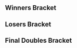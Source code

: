 {{DISPLAYTITLE:Pound 2016: ''Melee'' Doubles Bracket}}{{SetGame|melee}}{{Pound 2016 Tabs|This=5}}
==Winners Bracket==
{{8DEDoublesWBracketA
|column-width=175
<!-- ROUND 1 -->
|r1m1t1p1=PewPewU |r1m1t1p1flag=us
|r1m1t1p2=SFAT |r1m1t1p2flag=us |r1m1t1score=2
|r1m1t2p1=DoH |r1m1t2p1flag=us
|r1m1t2p2=Axe |r1m1t2p2flag=us |r1m1t2score=0
|r1m1win=1
|r1m1t1p1char1=marth |r1m1t1p1stock1=2 |r1m1t1p2char1=fox |r1m1t1p2stock1=1
|r1m1t2p1char1=peach |r1m1t2p1stock1=0 |r1m1t2p2char1=pikachu |r1m1t2p2stock1=0 |r1m1win1=1 |r1m1stage1=Final Destination
|r1m1t1p1char2=marth |r1m1t1p1stock2=3 |r1m1t1p2char2=fox |r1m1t1p2stock2=1
|r1m1t2p1char2=peach |r1m1t2p1stock2=0 |r1m1t2p2char2=pikachu |r1m1t2p2stock2=0 |r1m1win2=1 |r1m1stage2=Battlefield
|r1m1date=
|r1m1finished=
|r1m1details={{BracketMatchDetails|comment=|preview=|lrthread=|vod=|interview=|recap=}}

|r1m2t1p1=Milkman |r1m2t1p1flag=us
|r1m2t1p2=Cyrain |r1m2t1p2flag=us |r1m2t1score={{win}}
|r1m2t2p1=SmashG0D |r1m2t2p1flag=us
|r1m2t2p2=lloD |r1m2t2p2flag=us |r1m2t2score=
|r1m2win=1

|r1m3t1p1=Hungrybox |r1m3t1p1flag=us
|r1m3t1p2=Plup |r1m3t1p2flag=us |r1m3t1score={{win}}
|r1m3t2p1=Wizzrobe |r1m3t2p1flag=us
|r1m3t2p2=Druggedfox |r1m3t2p2flag=us |r1m3t2score=
|r1m3win=1

|r1m4t1p1=MacD |r1m4t1p1flag=us
|r1m4t1p2=Westballz |r1m4t1p2flag=us |r1m4t1score=2
|r1m4t2p1=Chillindude |r1m4t2p1flag=us
|r1m4t2p2=ChuDat |r1m4t2p2flag=us |r1m4t2score=0
|r1m4win=1
|r1m4t1p1char1=peach |r1m4t1p1stock1=1 |r1m4t1p2char1=fox |r1m4t1p2stock1=1
|r1m4t2p1char1=fox |r1m4t2p1stock1=0 |r1m4t2p2char1=ic |r1m4t2p2stock1=0 |r1m4win1=1 |r1m4stage1=Pokémon Stadium
|r1m4t1p1char2=peach |r1m4t1p1stock2=1 |r1m4t1p2char2=fox |r1m4t1p2stock2=1
|r1m4t2p1char2=fox |r1m4t2p1stock2=0 |r1m4t2p2char2=ic |r1m4t2p2stock2=0 |r1m4win2=1 |r1m4stage2=Pokémon Stadium
|r1m4date=
|r1m4finished=
|r1m4details={{BracketMatchDetails|comment=|preview=|lrthread=|vod=|interview=|recap=}}

<!-- ROUND 2 -->
|r2m1t1p1=PewPewU |r2m1t1p1flag=us
|r2m1t1p2=SFAT |r2m1t1p2flag=us |r2m1t1score=3
|r2m1t2p1=Milkman |r2m1t2p1flag=us
|r2m1t2p2=Cyrain |r2m1t2p2flag=us |r2m1t2score=0
|r2m1win=1
|r2m1t1p1char1=marth |r2m1t1p1stock1=1 |r2m1t1p2char1=fox |r2m1t1p2stock1=2
|r2m1t2p1char1=fox |r2m1t2p1stock1=0 |r2m1t2p2char1=fox |r2m1t2p2stock1=0 |r2m1win1=1 |r2m1stage1=Final Destination
|r2m1t1p1char2=marth |r2m1t1p1stock2=2 |r2m1t1p2char2=fox |r2m1t1p2stock2=2
|r2m1t2p1char2=fox |r2m1t2p1stock2=0 |r2m1t2p2char2=fox |r2m1t2p2stock2=0 |r2m1win2=1 |r2m1stage2=Pokémon Stadium
|r2m1t1p1char3=marth |r2m1t1p1stock3=1 |r2m1t1p2char3=fox |r2m1t1p2stock3=1
|r2m1t2p1char3=fox |r2m1t2p1stock3=0 |r2m1t2p2char3=fox |r2m1t2p2stock3=0 |r2m1win3=1 |r2m1stage3=Yoshi's Story
|r2m1date=
|r2m1finished=
|r2m1details={{BracketMatchDetails|comment=|preview=|lrthread=|vod=|interview=|recap=}}

|r2m2t1p1=Hungrybox |r2m2t1p1flag=us
|r2m2t1p2=Plup |r2m2t1p2flag=us |r2m2t1score=3
|r2m2t2p1=MacD |r2m2t2p1flag=us
|r2m2t2p2=Westballz |r2m2t2p2flag=us |r2m2t2score=2
|r2m2win=1
|r2m2t1p1char1=puff |r2m2t1p1stock1=0 |r2m2t1p2char1=sheik |r2m2t1p2stock1=0
|r2m2t2p1char1=peach |r2m2t2p1stock1=0 |r2m2t2p2char1=fox |r2m2t2p2stock1=1 |r2m2win1=2 |r2m2stage1=Final Destination
|r2m2t1p1char2=puff |r2m2t1p1stock2=3 |r2m2t1p2char2=sheik |r2m2t1p2stock2=3
|r2m2t2p1char2=peach |r2m2t2p1stock2=0 |r2m2t2p2char2=fox |r2m2t2p2stock2=0 |r2m2win2=1 |r2m2stage2=Battlefield
|r2m2t1p1char3=puff |r2m2t1p1stock3=2 |r2m2t1p2char3=sheik |r2m2t1p2stock3=2
|r2m2t2p1char3=peach |r2m2t2p1stock3=0 |r2m2t2p2char3=fox |r2m2t2p2stock3=0 |r2m2win3=1 |r2m2stage3=Pokémon Stadium
|r2m2t1p1char4=puff |r2m2t1p1stock4=0 |r2m2t1p2char4=sheik |r2m2t1p2stock4=0
|r2m2t2p1char4=peach |r2m2t2p1stock4=1 |r2m2t2p2char4=falco |r2m2t2p2stock4=1 |r2m2win4=2 |r2m2stage4=Yoshi's Story
|r2m2t1p1char5=puff |r2m2t1p1stock5=1 |r2m2t1p2char5=sheik |r2m2t1p2stock5=2
|r2m2t2p1char5=peach |r2m2t2p1stock5=0 |r2m2t2p2char5=falco |r2m2t2p2stock5=0 |r2m2win5=1 |r2m2stage5=Dream Land
|r2m2date=
|r2m2finished=
|r2m2details={{BracketMatchDetails|comment=|preview=|lrthread=|vod=|interview=|recap=}}
}}

==Losers Bracket==
{{16DEDoublesLBracketSmwA
|tourneylink=Pound/2016/Melee
|tourneyname=Pound 2016
|l1placement=13-16
|l2placement=9-12
|l3placement=7-8
|l4placement=5-6
|column-width=175
<!-- ROUND 1 -->
|l1m1t1p1=Prince Abu |l1m1t1p1flag=us
|l1m1t1p2=Bladewise |l1m1t1p2flag=us |l1m1t1score=2
|l1m1t2p1=Amsah |l1m1t2p1flag=nl
|l1m1t2p2=Zgetto |l1m1t2p2flag=nl |l1m1t2score=1
|l1m1win=1

|l1m2t1p1=Swedish Delight |l1m2t1p1flag=us
|l1m2t1p2=Slox |l1m2t1p2flag=us |l1m2t1score={{win}}
|l1m2t2p1=EMT_Sol |l1m2t2p1flag=us
|l1m2t2p2=Phish-it |l1m2t2p2flag=us |l1m2t2score=
|l1m2win=1

|l1m3t1p1=Laudandus |l1m3t1p1flag=us
|l1m3t1p2=Frootloop |l1m3t1p2flag=us |l1m3t1score=
|l1m3t2p1=The Moon |l1m3t2p1flag=us
|l1m3t2p2=DJ Nintendo |l1m3t2p2flag=us |l1m3t2score={{win}}
|l1m3win=2

|l1m4t1p1=Jflex |l1m4t1p1flag=united states
|l1m4t1p2=Zanguzen |l1m4t1p2flag=us |l1m4t1score=
|l1m4t2p1=dizzkidboogie |l1m4t2p1flag=us
|l1m4t2p2=HomeMadeWaffles |l1m4t2p2flag=us |l1m4t2score={{win}}
|l1m4win=2

<!-- ROUND 2 -->
|l2m1t1p1=Chillindude |l2m1t1p1flag=us
|l2m1t1p2=ChuDat |l2m1t1p2flag=us |l2m1t1score={{win}}
|l2m1t2p1=Prince Abu |l2m1t2p1flag=us
|l2m1t2p2=Bladewise |l2m1t2p2flag=us |l2m1t2score=
|l2m1win=1

|l2m2t1p1=Wizzrobe |l2m2t1p1flag=us
|l2m2t1p2=Druggedfox |l2m2t1p2flag=us |l2m2t1score=
|l2m2t2p1=Swedish Delight |l2m2t2p1flag=us
|l2m2t2p2=Slox |l2m2t2p2flag=us |l2m2t2score={{win}}
|l2m2win=2

|l2m3t1p1=SmashG0D |l2m3t1p1flag=us
|l2m3t1p2=lloD |l2m3t1p2flag=us |l2m3t1score=
|l2m3t2p1=The Moon |l2m3t2p1flag=us
|l2m3t2p2=DJ Nintendo |l2m3t2p2flag=us |l2m3t2score={{win}}
|l2m3win=2

|l2m4t1p1=DoH |l2m4t1p1flag=us
|l2m4t1p2=Axe |l2m4t1p2flag=us |l2m4t1score={{win}}
|l2m4t2p1=dizzkidboogie |l2m4t2p1flag=us
|l2m4t2p2=HomeMadeWaffles |l2m4t2p2flag=us |l2m4t2score=
|l2m4win=1

<!-- ROUND 3 -->
|l3m1t1p1=Chillindude |l3m1t1p1flag=us
|l3m1t1p2=ChuDat |l3m1t1p2flag=us |l3m1t1score=
|l3m1t2p1=Swedish Delight |l3m1t2p1flag=us
|l3m1t2p2=Slox |l3m1t2p2flag=us |l3m1t2score={{win}}
|l3m1win=2

|l3m2t1p1=The Moon |l3m2t1p1flag=us
|l3m2t1p2=DJ Nintendo |l3m2t1p2flag=us |l3m2t1score=
|l3m2t2p1=DoH |l3m2t2p1flag=us
|l3m2t2p2=Axe |l3m2t2p2flag=us |l3m2t2score={{win}}
|l3m2win=2

<!-- ROUND 4 -->
|l4m1t1p1=Milkman |l4m1t1p1flag=us
|l4m1t1p2=Cyrain |l4m1t1p2flag=us |l4m1t1score=1
|l4m1t2p1=Swedish Delight |l4m1t2p1flag=us
|l4m1t2p2=Slox |l4m1t2p2flag=us |l4m1t2score=3
|l4m1win=2
|l4m1t1p1char1=fox |l4m1t1p1stock1=0 |l4m1t1p2char1=fox |l4m1t1p2stock1=0
|l4m1t2p1char1=sheik |l4m1t2p1stock1=1 |l4m1t2p2char1=fox |l4m1t2p2stock1=2 |l4m1win1=2 |l4m1stage1=Final Destination
|l4m1t1p1char2=fox |l4m1t1p1stock2=1 |l4m1t1p2char2=fox |l4m1t1p2stock2=1
|l4m1t2p1char2=sheik |l4m1t2p1stock2=0 |l4m1t2p2char2=fox |l4m1t2p2stock2=0 |l4m1win2=1 |l4m1stage2=Pokémon Stadium
|l4m1t1p1char3=fox |l4m1t1p1stock3=0 |l4m1t1p2char3=fox |l4m1t1p2stock3=0
|l4m1t2p1char3=sheik |l4m1t2p1stock3=2 |l4m1t2p2char3=fox |l4m1t2p2stock3=2 |l4m1win3=2 |l4m1stage3=Battlefield
|l4m1t1p1char4=fox |l4m1t1p1stock4=0 |l4m1t1p2char4=fox |l4m1t1p2stock4=0
|l4m1t2p1char4=sheik |l4m1t2p1stock4=1 |l4m1t2p2char4=fox |l4m1t2p2stock4=1 |l4m1win4=2 |l4m1stage4=Yoshi's Story
|l4m1date=
|l4m1finished=
|l4m1details={{BracketMatchDetails|comment=|preview=|lrthread=|vod=|interview=|recap=}}

|l4m2t1p1=MacD |l4m2t1p1flag=us
|l4m2t1p2=Westballz |l4m2t1p2flag=us |l4m2t1score=3
|l4m2t2p1=DoH |l4m2t2p1flag=us
|l4m2t2p2=Axe |l4m2t2p2flag=us |l4m2t2score=1
|l4m2win=1
|l4m2t1p1char1=peach |l4m2t1p1stock1=0 |l4m2t1p2char1=fox |l4m2t1p2stock1=1
|l4m2t2p1char1=peach |l4m2t2p1stock1=0 |l4m2t2p2char1=pikachu |l4m2t2p2stock1=0 |l4m2win1=1 |l4m2stage1=Final Destination
|l4m2t1p1char2=peach |l4m2t1p1stock2=1 |l4m2t1p2char2=fox |l4m2t1p2stock2=1
|l4m2t2p1char2=peach |l4m2t2p1stock2=0 |l4m2t2p2char2=pikachu |l4m2t2p2stock2=0 |l4m2win2=1 |l4m2stage2=Dream Land
|l4m2t1p1char3=peach |l4m2t1p1stock3=0 |l4m2t1p2char3=fox |l4m2t1p2stock3=0
|l4m2t2p1char3=peach |l4m2t2p1stock3=2 |l4m2t2p2char3=pikachu |l4m2t2p2stock3=1 |l4m2win3=2 |l4m2stage3=Final Destination
|l4m2t1p1char4=peach |l4m2t1p1stock4=1 |l4m2t1p2char4=fox |l4m2t1p2stock4=1
|l4m2t2p1char4=peach |l4m2t2p1stock4=0 |l4m2t2p2char4=pikachu |l4m2t2p2stock4=0 |l4m2win4=1 |l4m2stage4=Pokémon Stadium
|l4m2date=
|l4m2finished=
|l4m2details={{BracketMatchDetails|comment=|preview=|lrthread=|vod=|interview=|recap=}}
}}
<onlyinclude>
==Final Doubles Bracket==
{{DEFinalDoublesSmwBracket
|tourneylink=Pound/2016/Melee
|tourneyname=Pound 2016
|l1placement=4
|r2placement=3
|r3loserplacement=2
|r3winnerplacement=1

<!-- FROM WINNERS -->
|r1m1t1p1=PewPewU |r1m1t1p1flag=us
|r1m1t1p2=SFAT |r1m1t1p2flag=us |r1m1t1score=2
|r1m1t2p1=Hungrybox |r1m1t2p1flag=us
|r1m1t2p2=Plup |r1m1t2p2flag=us |r1m1t2score=3
|r1m1win=2
|r1m1t1p1char1=marth |r1m1t1p1stock1=1 |r1m1t1p2char1=fox |r1m1t1p2stock1=1
|r1m1t2p1char1=puff |r1m1t2p1stock1=0 |r1m1t2p2char1=sheik |r1m1t2p2stock1=0 |r1m1win1=1 |r1m1stage1=Final Destination
|r1m1t1p1char2=marth |r1m1t1p1stock2=0 |r1m1t1p2char2=fox |r1m1t1p2stock2=0
|r1m1t2p1char2=puff |r1m1t2p1stock2=2 |r1m1t2p2char2=sheik |r1m1t2p2stock2=1 |r1m1win2=2 |r1m1stage2=Battlefield
|r1m1t1p1char3=marth |r1m1t1p1stock3=0 |r1m1t1p2char3=fox |r1m1t1p2stock3=0
|r1m1t2p1char3=puff |r1m1t2p1stock3=1 |r1m1t2p2char3=sheik |r1m1t2p2stock3=1 |r1m1win3=2 |r1m1stage3=Pokémon Stadium
|r1m1t1p1char4=marth |r1m1t1p1stock4=3 |r1m1t1p2char4=fox |r1m1t1p2stock4=1
|r1m1t2p1char4=puff |r1m1t2p1stock4=0 |r1m1t2p2char4=sheik |r1m1t2p2stock4=0 |r1m1win4=1 |r1m1stage4=Pokémon Stadium
|r1m1t1p1char5=marth |r1m1t1p1stock5=0 |r1m1t1p2char5=fox |r1m1t1p2stock5=0
|r1m1t2p1char5=puff |r1m1t2p1stock5=2 |r1m1t2p2char5=sheik |r1m1t2p2stock5=1 |r1m1win5=2 |r1m1stage5=Dream Land
|r1m1date=
|r1m1finished=
|r1m1details={{BracketMatchDetails
|vod=
|preview=
|lrthread=
|interview=
|recap=
|comment=
|live=
}}
<!-- FROM LOSERS -->
|l1m1t1p1=Swedish Delight |l1m1t1p1flag=us
|l1m1t1p2=Slox |l1m1t1p2flag=us |l1m1t1score=2
|l1m1t2p1=MacD |l1m1t2p1flag=us
|l1m1t2p2=Westballz |l1m1t2p2flag=us |l1m1t2score=3
|l1m1win=2
|l1m1t1p1char1=sheik |l1m1t1p1stock1=0 |l1m1t1p2char1=fox |l1m1t1p2stock1=0
|l1m1t2p1char1=peach |l1m1t2p1stock1=2 |l1m1t2p2char1=fox |l1m1t2p2stock1=1 |l1m1win1=2 |l1m1stage1=Dream Land
|l1m1t1p1char2=sheik |l1m1t1p1stock2=0 |l1m1t1p2char2=fox |l1m1t1p2stock2=1
|l1m1t2p1char2=peach |l1m1t2p1stock2=0 |l1m1t2p2char2=falco |l1m1t2p2stock2=0 |l1m1win2=1 |l1m1stage2=Battlefield
|l1m1t1p1char3=sheik |l1m1t1p1stock3=2 |l1m1t1p2char3=fox |l1m1t1p2stock3=1
|l1m1t2p1char3=peach |l1m1t2p1stock3=0 |l1m1t2p2char3=fox |l1m1t2p2stock3=0 |l1m1win3=1 |l1m1stage3=Pokémon Stadium
|l1m1t1p1char4=sheik |l1m1t1p1stock4=0 |l1m1t1p2char4=fox |l1m1t1p2stock4=0
|l1m1t2p1char4=peach |l1m1t2p1stock4=1 |l1m1t2p2char4=fox |l1m1t2p2stock4=1 |l1m1win4=2 |l1m1stage4=Pokémon Stadium
|l1m1t1p1char5=sheik |l1m1t1p1stock5=0 |l1m1t1p2char5=fox |l1m1t1p2stock5=0
|l1m1t2p1char5=peach |l1m1t2p1stock5=2 |l1m1t2p2char5=fox |l1m1t2p2stock5=3 |l1m1win5=2 |l1m1stage5=Final Destination
|l1m1date=
|l1m1finished=
|l1m1details={{BracketMatchDetails
|vod=
|preview=
|lrthread=
|interview=
|recap=
|comment=
|live=
}}
<!-- LOSERS FINALS -->
|r2m1t1p1=PewPewU |r2m1t1p1flag=us
|r2m1t1p2=SFAT |r2m1t1p2flag=us |r2m1t1score=3
|r2m1t2p1=MacD |r2m1t2p1flag=us
|r2m1t2p2=Westballz |r2m1t2p2flag=us |r2m1t2score=1
|r2m1win=1
|r2m1t1p1char1=marth |r2m1t1p1stock1=0 |r2m1t1p2char1=fox |r2m1t1p2stock1=0
|r2m1t2p1char1=peach |r2m1t2p1stock1=1 |r2m1t2p2char1=fox |r2m1t2p2stock1=1 |r2m1win1=2 |r2m1stage1=Pokémon Stadium
|r2m1t1p1char2=marth |r2m1t1p1stock2=1 |r2m1t1p2char2=fox |r2m1t1p2stock2=1
|r2m1t2p1char2=peach |r2m1t2p1stock2=0 |r2m1t2p2char2=fox |r2m1t2p2stock2=0 |r2m1win2=1 |r2m1stage2=Final Destination
|r2m1t1p1char3=marth |r2m1t1p1stock3=1 |r2m1t1p2char3=fox |r2m1t1p2stock3=1
|r2m1t2p1char3=peach |r2m1t2p1stock3=0 |r2m1t2p2char3=fox |r2m1t2p2stock3=0 |r2m1win3=1 |r2m1stage3=Dream Land
|r2m1t1p1char4=marth |r2m1t1p1stock4=2 |r2m1t1p2char4=fox |r2m1t1p2stock4=1
|r2m1t2p1char4=peach |r2m1t2p1stock4=0 |r2m1t2p2char4=fox |r2m1t2p2stock4=0 |r2m1win4=1 |r2m1stage4=Dream Land
|r2m1date=
|r2m1finished=
|r2m1details={{BracketMatchDetails
|vod=
|preview=
|lrthread=
|interview=
|recap=
|comment=
|live=
}}
<!-- GRAND FINALS -->
|r3m1t1p1=Hungrybox |r3m1t1p1flag=us
|r3m1t1p2=Plup |r3m1t1p2flag=us |r3m1t1score=1 |r3m2t1score=3
|r3m1t2p1=PewPewU |r3m1t2p1flag=us
|r3m1t2p2=SFAT |r3m1t2p2flag=us |r3m1t2score=3 |r3m2t2score=1
|r3m1win=1
|r3m1t1p1char1=puff |r3m1t1p1stock1=1 |r3m1t1p2char1=sheik |r3m1t1p2stock1=2
|r3m1t2p1char1=marth |r3m1t2p1stock1=0 |r3m1t2p2char1=fox |r3m1t2p2stock1=0 |r3m1win1=1 |r3m1stage1=Final Destination
|r3m1t1p1char2=puff |r3m1t1p1stock2=0 |r3m1t1p2char2=sheik |r3m1t1p2stock2=0
|r3m1t2p1char2=marth |r3m1t2p1stock2=3 |r3m1t2p2char2=fox |r3m1t2p2stock2=2 |r3m1win2=2 |r3m1stage2=Final Destination
|r3m1t1p1char3=puff |r3m1t1p1stock3=0 |r3m1t1p2char3=sheik |r3m1t1p2stock3=0
|r3m1t2p1char3=marth |r3m1t2p1stock3=1 |r3m1t2p2char3=fox |r3m1t2p2stock3=1 |r3m1win3=2 |r3m1stage3=Battlefield
|r3m1t1p1char4=puff |r3m1t1p1stock4=0 |r3m1t1p2char4=sheik |r3m1t1p2stock4=0
|r3m1t2p1char4=marth |r3m1t2p1stock4=1 |r3m1t2p2char4=fox |r3m1t2p2stock4=1 |r3m1win4=2 |r3m1stage4=Dream Land

<!-- Bracket Reset (if needed) -->
|r3m2t1p1char1=puff |r3m2t1p1stock1=2 |r3m2t1p2char1=sheik |r3m2t1p2stock1=2
|r3m2t2p1char1=marth |r3m2t2p1stock1=0 |r3m2t2p2char1=fox |r3m2t2p2stock1=0 |r3m2win1=1 |r3m2stage1=Final Destination
|r3m2t1p1char2=puff |r3m2t1p1stock2=0 |r3m2t1p2char2=sheik |r3m2t1p2stock2=0
|r3m2t2p1char2=marth |r3m2t2p1stock2=2 |r3m2t2p2char2=fox |r3m2t2p2stock2=2 |r3m2win2=2 |r3m2stage2=Final Destination
|r3m2t1p1char3=puff |r3m2t1p1stock3=1 |r3m2t1p2char3=sheik |r3m2t1p2stock3=0
|r3m2t2p1char3=marth |r3m2t2p1stock3=0 |r3m2t2p2char3=fox |r3m2t2p2stock3=0 |r3m2win3=1 |r3m2stage3=Battlefield
|r3m2t1p1char4=puff |r3m2t1p1stock4=1 |r3m2t1p2char4=sheik |r3m2t1p2stock4=0
|r3m2t2p1char4=marth |r3m2t2p1stock4=0 |r3m2t2p2char4=fox |r3m2t2p2stock4=0 |r3m2win4=1 |r3m2stage4=Pokémon Stadium
|r3m1date=
|r3m1finished=
|r3m1details={{BracketMatchDetails
|vod=
|preview=
|lrthread=
|interview=
|recap=
|comment=
|live=
}}
}}
</onlyinclude>
